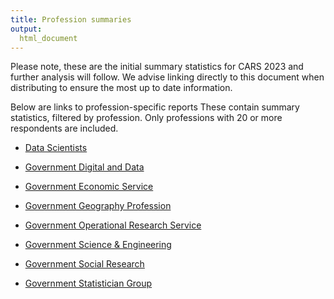 ```yaml
---
title: Profession summaries
output:
  html_document
---
```


[comment]: <> (This document makes use of custom open and close tags for use with glue::glue() (" and ", respectively))
[comment]: <> (This document should only be edited as a template: quarto/templates/professions.qmd)

:::{.callout-note}
Please note, these are the initial summary statistics for CARS 2023 and further analysis will follow. 
We advise linking directly to this document when distributing to ensure the most up to date information.
:::

Below are links to profession-specific reports These contain summary statistics, filtered by profession. Only professions with 20 or more respondents are included.

- [Data Scientists](professions/data-scientists.html)

- [Government Digital and Data](professions/government-digital-and-data.html)

- [Government Economic Service](professions/government-economic-service.html)

- [Government Geography Profession](professions/government-geography-profession.html)

- [Government Operational Research Service](professions/government-operational-research-service.html)

- [Government Science & Engineering](professions/government-science-&-engineering.html)

- [Government Social Research](professions/government-social-research.html)

- [Government Statistician Group](professions/government-statistician-group.html)


